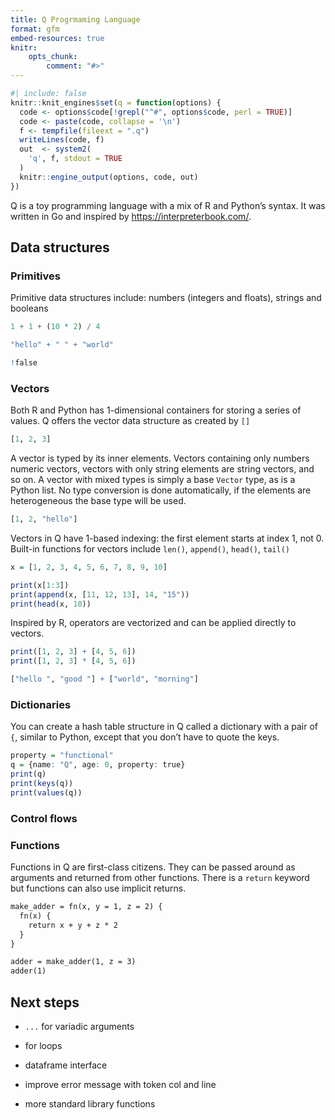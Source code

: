 ```yaml
---
title: Q Progrmaming Language
format: gfm
embed-resources: true
knitr:
    opts_chunk:
        comment: "#>"
---
```


```r
#| include: false
knitr::knit_engines$set(q = function(options) {
  code <- options$code[!grepl("^#", options$code, perl = TRUE)]
  code <- paste(code, collapse = '\n')
  f <- tempfile(fileext = ".q")
  writeLines(code, f)
  out  <- system2(
    'q', f, stdout = TRUE
  )
  knitr::engine_output(options, code, out)
})
```

Q is a toy programming language with a mix of R and Python's syntax. It was written in Go and inspired by <https://interpreterbook.com/>.


## Data structures

### Primitives

Primitive data structures include: numbers (integers and floats), strings and booleans

```q
1 + 1 + (10 * 2) / 4
```


```q
"hello" + " " + "world"
```

```q
!false
```

### Vectors

Both R and Python has 1-dimensional containers for storing a series of values. Q offers the vector data structure as created by `[]`

```q
[1, 2, 3]
```

A vector is typed by its inner elements. Vectors containing only numbers numeric vectors, vectors with only string elements are string vectors, and so on. A vector with mixed types is simply a base `Vector` type, as is a Python list. No type conversion is done automatically, if the elements are heterogeneous the base type will be used.

```q
[1, 2, "hello"]
```

Vectors in Q have 1-based indexing: the first element starts at index 1, not 0. Built-in functions for vectors include `len()`, `append()`, `head()`, `tail()`

```q
x = [1, 2, 3, 4, 5, 6, 7, 8, 9, 10]

print(x[1:3])
print(append(x, [11, 12, 13], 14, "15"))
print(head(x, 10))
```

Inspired by R, operators are vectorized and can be applied directly to vectors.

```q
print([1, 2, 3] + [4, 5, 6])
print([1, 2, 3] * [4, 5, 6])
```

```q
["hello ", "good "] + ["world", "morning"]
```



### Dictionaries

You can create a hash table structure in Q called a dictionary with a pair of `{`, similar to Python, except that you don't have to quote the keys.


```q
property = "functional"
q = {name: "Q", age: 0, property: true}
print(q)
print(keys(q))
print(values(q))
```

### Control flows


### Functions

Functions in Q are first-class citizens. They can be passed around as arguments and returned from other functions. There is a `return` keyword but functions can also use implicit returns.


```markdown
make_adder = fn(x, y = 1, z = 2) {
  fn(x) {
    return x + y + z * 2
  }
}

adder = make_adder(1, z = 3)
adder(1)
```

## Next steps

* `...` for variadic arguments

* for loops

* dataframe interface

* improve error message with token col and line

* more standard library functions
